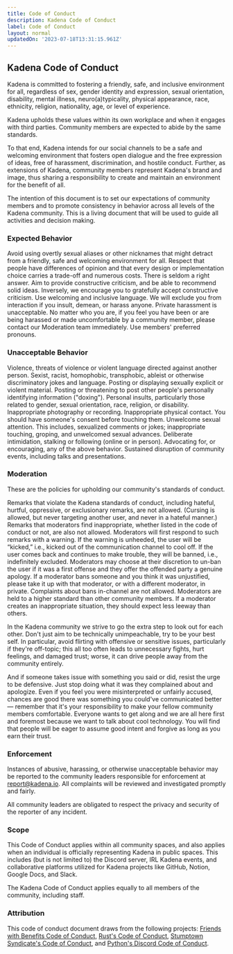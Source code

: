 ```yaml
---
title: Code of Conduct
description: Kadena Code of Conduct
label: Code of Conduct
layout: normal
updatedOn: '2023-07-18T13:31:15.961Z'
---
```


## Kadena Code of Conduct

Kadena is committed to fostering a friendly, safe, and inclusive environment for
all, regardless of sex, gender identity and expression, sexual orientation,
disability, mental illness, neuro(a)typicality, physical appearance, race,
ethnicity, religion, nationality, age, or level of experience.

Kadena upholds these values within its own workplace and when it engages with
third parties. Community members are expected to abide by the same standards.

To that end, Kadena intends for our social channels to be a safe and welcoming
environment that fosters open dialogue and the free expression of ideas, free of
harassment, discrimination, and hostile conduct. Further, as extensions of
Kadena, community members represent Kadena's brand and image, thus sharing a
responsibility to create and maintain an environment for the benefit of all.

The intention of this document is to set our expectations of community members
and to promote consistency in behavior across all levels of the Kadena
community. This is a living document that will be used to guide all activities
and decision making.

### Expected Behavior

Avoid using overtly sexual aliases or other nicknames that might detract from a
friendly, safe and welcoming environment for all. Respect that people have
differences of opinion and that every design or implementation choice carries a
trade-off and numerous costs. There is seldom a right answer. Aim to provide
constructive criticism, and be able to recommend solid ideas. Inversely, we
encourage you to gratefully accept constructive criticism. Use welcoming and
inclusive language. We will exclude you from interaction if you insult, demean,
or harass anyone. Private harassment is unacceptable. No matter who you are, if
you feel you have been or are being harassed or made uncomfortable by a
community member, please contact our Moderation team immediately. Use members'
preferred pronouns.

### Unacceptable Behavior

Violence, threats of violence or violent language directed against another
person. Sexist, racist, homophobic, transphobic, ableist or otherwise
discriminatory jokes and language. Posting or displaying sexually explicit or
violent material. Posting or threatening to post other people's personally
identifying information ("doxing"). Personal insults, particularly those related
to gender, sexual orientation, race, religion, or disability. Inappropriate
photography or recording. Inappropriate physical contact. You should have
someone's consent before touching them. Unwelcome sexual attention. This
includes, sexualized comments or jokes; inappropriate touching, groping, and
unwelcomed sexual advances. Deliberate intimidation, stalking or following
(online or in person). Advocating for, or encouraging, any of the above
behavior. Sustained disruption of community events, including talks and
presentations.

### Moderation

These are the policies for upholding our community's standards of conduct.

Remarks that violate the Kadena standards of conduct, including hateful,
hurtful, oppressive, or exclusionary remarks, are not allowed. (Cursing is
allowed, but never targeting another user, and never in a hateful manner.)
Remarks that moderators find inappropriate, whether listed in the code of
conduct or not, are also not allowed. Moderators will first respond to such
remarks with a warning. If the warning is unheeded, the user will be “kicked,”
i.e., kicked out of the communication channel to cool off. If the user comes
back and continues to make trouble, they will be banned, i.e., indefinitely
excluded. Moderators may choose at their discretion to un-ban the user if it was
a first offense and they offer the offended party a genuine apology. If a
moderator bans someone and you think it was unjustified, please take it up with
that moderator, or with a different moderator, in private. Complaints about bans
in-channel are not allowed. Moderators are held to a higher standard than other
community members. If a moderator creates an inappropriate situation, they
should expect less leeway than others.

In the Kadena community we strive to go the extra step to look out for each
other. Don't just aim to be technically unimpeachable, try to be your best self.
In particular, avoid flirting with offensive or sensitive issues, particularly
if they're off-topic; this all too often leads to unnecessary fights, hurt
feelings, and damaged trust; worse, it can drive people away from the community
entirely.

And if someone takes issue with something you said or did, resist the urge to be
defensive. Just stop doing what it was they complained about and apologize. Even
if you feel you were misinterpreted or unfairly accused, chances are good there
was something you could've communicated better — remember that it's your
responsibility to make your fellow community members comfortable. Everyone wants
to get along and we are all here first and foremost because we want to talk
about cool technology. You will find that people will be eager to assume good
intent and forgive as long as you earn their trust.

### Enforcement

Instances of abusive, harassing, or otherwise unacceptable behavior may be
reported to the community leaders responsible for enforcement at
[report@kadena.io][1]. All complaints will be reviewed and investigated promptly
and fairly.

All community leaders are obligated to respect the privacy and security of the
reporter of any incident.

### Scope

This Code of Conduct applies within all community spaces, and also applies when
an individual is officially representing Kadena in public spaces. This includes
(but is not limited to) the Discord server, IRL Kadena events, and collaborative
platforms utilized for Kadena projects like GitHub, Notion, Google Docs, and
Slack.

The Kadena Code of Conduct applies equally to all members of the community,
including staff.

### Attribution

This code of conduct document draws from the following projects: [Friends with
Benefits Code of Conduct][2], [Rust's Code of Conduct][3], [Stumptown
Syndicate's Code of Conduct][4], and [Python's Discord Code of Conduct][5].

[1]: mailto:report@kadena.io
[2]: https://github.com/friends-with-benefits/codeofconduct/blob/main/code.md
[3]: https://foundation.rust-lang.org/policies/code-of-conduct/
[4]: https://github.com/stumpsyn/policies/blob/master/citizen_code_of_conduct.md
[5]: https://www.pythondiscord.com/pages/code-of-conduct/
